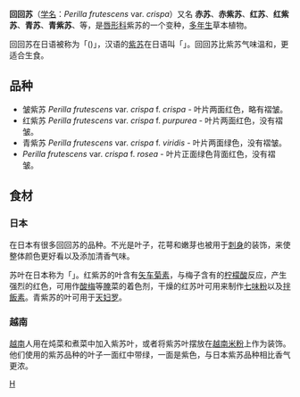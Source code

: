 {{Infraspeciesbox
| genus = Perilla
| species = frutescens
| varietas = crispa
| authority = 
| image = Red Shiso - Perilla frutescens var. crispa f. purpurea.jpg
| image_caption = 回回苏
}}

'''回回苏'''（[[学名|学名]]：''Perilla frutescens'' var. ''crispa''）又名 '''赤苏'''、'''赤紫苏'''、'''红苏'''、'''红紫苏'''、'''青苏'''、'''青紫苏'''、等，是[[唇形科|唇形科]]紫苏的一个变种，[[多年生|多年生]]草本植物。

回回苏在日语被称为「({{lang|ja|紫蘇（しそ/shiso）}})」，汉语的[[紫苏|紫苏]]在日语叫「{{lang|ja|荏胡麻（えごま/egoma）}}」。回回苏比紫苏气味温和，更适合生食。

== 品种 ==
* 皱紫苏 ''Perilla frutescens'' var. ''crispa'' f. ''crispa''  - 叶片两面红色，略有褶皱。
* 红紫苏 ''Perilla frutescens'' var. ''crispa'' f. ''purpurea''  - 叶片两面红色，没有褶皱。
* 青紫苏 ''Perilla frutescens'' var. ''crispa'' f. ''viridis'' - 叶片两面绿色，没有褶皱。
* ''Perilla frutescens'' var. ''crispa'' f. ''rosea'' - 叶片正面绿色背面红色，没有褶皱。

== 食材 ==
=== 日本 ===
在日本有很多回回苏的品种。不光是叶子，花萼和嫩芽也被用于[[刺身|刺身]]的装饰，来使整体颜色更好看以及添加清香气味。

苏叶在日本称为「{{lang|ja|大葉（おおば）}}」。红紫苏的叶含有[[矢车菊素|矢车菊素]]，与梅子含有的[[柠檬酸|柠檬酸]]反应，产生强烈的红色，可用作[[酸梅|酸梅]]等[[腌|腌]]菜的着色剂，干燥的红苏叶可用来制作[[七味粉|七味粉]]以及[[拌飯素|拌飯素]]。青紫苏的叶可用于[[天妇罗|天妇罗]]。

=== 越南 ===
[[越南|越南]]人用在炖菜和煮菜中加入紫苏叶，或者将紫苏叶摆放在[[越南|越南]][[米粉|米粉]]上作为装饰。他们使用的紫苏品种的叶子一面红中带绿，一面是紫色，与日本紫苏品种相比香气更浓。


{{stub|唇形科}}
{{Taxonbar}}
[[Category:_紫苏属|H]]
